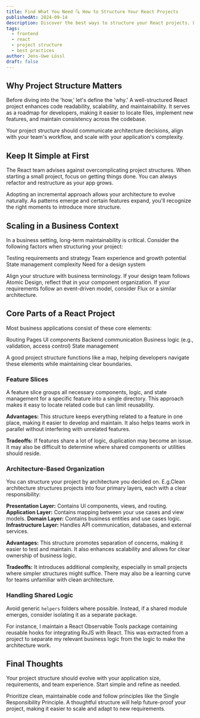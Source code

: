 ```yaml
---
title: Find What You Need 🔍 How to Structure Your React Projects
publishedAt: 2024-09-14
description: Discover the best ways to structure your React projects. Learn common patterns, their pros and cons, and how to choose the right approach to build scalable and maintainable applications.
tags:
  - frontend
  - react
  - project structure
  - best practices
author: Jens-Uwe Lössl
draft: false
---
```



<H2>Why Project Structure Matters</H2>
<P>Before diving into the 'how,' let's define the 'why.' A well-structured React project enhances code readability, scalability, and
  maintainability. It serves as a roadmap for developers, making it easier to locate files, implement new features, and maintain consistency
  across the codebase.</P>
<P>Your project structure should communicate architecture decisions, align with your team's workflow, and scale with your application's
  complexity.</P>

<H2>Keep It Simple at First</H2>
<P>The React team advises against overcomplicating project structures. When starting a small project, focus on getting things done. You can
  always refactor and restructure as your app grows.</P>
<P>Adopting an incremental approach allows your architecture to evolve naturally. As patterns emerge and certain features expand, you'll
  recognize the right moments to introduce more structure.</P>

<H2>Scaling in a Business Context</H2>
<P>In a business setting, long-term maintainability is critical. Consider the following factors when structuring your project:</P>
<UnsortedList.Root>
  <UnsortedList.Item>Testing requirements and strategy</UnsortedList.Item>
  <UnsortedList.Item>Team experience and growth potential</UnsortedList.Item>
  <UnsortedList.Item>State management complexity</UnsortedList.Item>
  <UnsortedList.Item>Need for a design system</UnsortedList.Item>
</UnsortedList.Root>
<P>Align your structure with business terminology. If your design team follows Atomic Design, reflect that in your component organization.
  If your requirements follow an event-driven model, consider Flux or a similar architecture.</P>

<H2>Core Parts of a React Project</H2>
<P>Most business applications consist of these core elements:</P>
<UnsortedList.Root>
  <UnsortedList.Item>Routing</UnsortedList.Item>
  <UnsortedList.Item>Pages</UnsortedList.Item>
  <UnsortedList.Item>UI components</UnsortedList.Item>
  <UnsortedList.Item>Backend communication</UnsortedList.Item>
  <UnsortedList.Item>Business logic (e.g., validation, access control)</UnsortedList.Item>
  <UnsortedList.Item>State management</UnsortedList.Item>
</UnsortedList.Root>
<P>A good project structure functions like a map, helping developers navigate these elements while maintaining clear boundaries.</P>

<H3>Feature Slices</H3>
<P>A feature slice groups all necessary components, logic, and state management for a specific feature into a single directory. This
  approach makes it easy to locate related code but can limit reusability.</P>
<P><strong>Advantages:</strong> This structure keeps everything related to a feature in one place, making it easier to develop and maintain.
  It also helps teams work in parallel without interfering with unrelated features.</P>
<P><strong>Tradeoffs:</strong> If features share a lot of logic, duplication may become an issue. It may also be difficult to determine
  where shared components or utilities should reside.</P>

<H3>Architecture-Based Organization</H3>
<P>You can structure your project by architecture you decided on. E.g.Clean architecture structures projects into four primary layers, each
  with a clear responsibility:</P>
<UnsortedList.Root>
  <UnsortedList.Item><strong>Presentation Layer:</strong> Contains UI components, views, and routing.</UnsortedList.Item>
  <UnsortedList.Item><strong>Application Layer:</strong> Contains mapping between your use cases and view models.</UnsortedList.Item>
  <UnsortedList.Item><strong>Domain Layer:</strong> Contains business entities and use cases logic.</UnsortedList.Item>
  <UnsortedList.Item><strong>Infrastructure Layer:</strong> Handles API communication, databases, and external services.</UnsortedList.Item>
</UnsortedList.Root>
<P><strong>Advantages:</strong> This structure promotes separation of concerns, making it easier to test and maintain. It also enhances
  scalability and allows for clear ownership of business logic.</P>
<P><strong>Tradeoffs:</strong> It introduces additional complexity, especially in small projects where simpler structures might suffice.
  There may also be a learning curve for teams unfamiliar with clean architecture.</P>

<H3>Handling Shared Logic</H3>
<P>Avoid generic <code>helpers</code> folders where possible. Instead, if a shared module emerges, consider isolating it as a separate
  package.</P>
<P>For instance, I maintain a <ExternalLink href="https://www.npmjs.com/package/@juwel-development/react-observable-tools">React Observable
  Tools</ExternalLink> package containing reusable hooks for integrating RxJS with React. This was extracted from a project to separate my
  relevant business logic from the logic to make the architecture work.</P>

<H2>Final Thoughts</H2>
<P>Your project structure should evolve with your application size, requirements, and team experience. Start simple and refine as
  needed.</P>
<P>Prioritize clean, maintainable code and follow principles like the Single Responsibility Principle. A thoughtful structure will help
  future-proof your project, making it easier to scale and adapt to new requirements.</P>

